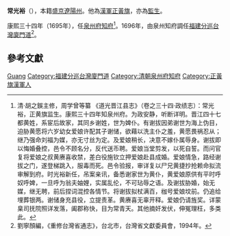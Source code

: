'''常光裕'''（{{bd|？||？|}}），本籍[[盛京|盛京]][[遼陽州|遼陽州]]。他為[[漢軍|漢軍]][[正黃旗|正黃旗]]，亦為[[監生|監生]]。

康熙三十四年（1695年），任[[泉州府|泉州府]][[知府|知府]]<ref>清·胡之鋘主修，周学曾等纂 《道光晋江县志》（卷之三十四·政绩志）：常光裕，正黄旗监生。康熙三十四年知泉州府。为政安静，听断详明。晋江四十七都黄姓，系宦后故家，其同乡谢姓，世为婢仆。有谢拔因弟谢世为海上伪目，迫胁黄愿将六岁幼女爱娘许配其子谢储，欲藉以洗主仆之羞，黄愿畏祸忍从；继乃强命刘福为媒，亦无寸丝为定。及爱娘稍长，决意不嫁仆属辱身。谢拔即以悔婚叠控，邑令不顾名分，反代送币聘。爱娘当堂剪发，以死自誓。而问官复将爱娘之叔黄赓喜收禁，差白役施钦立押爱娘赴县成婚。爱娘情急，路经谢拔之门，遂登梯跳入，服毒而死。邑令验报，审详复以尸兄黄捷抄抢赖命拟流审解到府。时光裕新任，吊案亲讯，备悉谢家世为黄仆，黄爱娘原供有平时呼奴呼婢，一旦呼为翁夫妯娌，实属乱伦，不可玷辱之语。及谢拔胁婚，始无媒，继无聘，前后捏词混控各情节。将谢拔拟杖满百，枷号爱娘坟前。仍追给埋葬银两。谢储身充县役，立提责革。黄赓喜无辜开释。爱娘仍请旌奖。详蒙臬司抚院照详发落，阖郡称快，目为常青天。其他摘奸发伏，伸冤理枉，多类此。</ref>。1696年，由泉州知府調任[[福建分巡台灣廈門道|福建分巡台灣廈門道]]<ref>劉寧顏編，《重修台灣省通志》，台北市，台灣省文獻委員會，1994年。</ref>。

== 參考文獻 ==
{{reflist}}

{{start box}}
{{s-off}}
{{s-before|[[许延邵|许延邵]]}}
{{s-title|[[泉州府|泉州府]][[知府|知府]]|[[康熙|康熙]]三十四─三十五年<br />（1695－1696年）}}
{{s-after|[[李大章|李大章]]|}}
{{s-before|[[高拱乾|高拱乾]]}}
{{s-title|[[福建分巡台灣廈門道|福建分巡台灣廈門道]]|1696年上任}}
{{s-after|[[王之麟_(清朝)|王之麟]]|}}
{{end box}}
{{臺灣統治者}}
{{Authority control}}
{{清朝人物小作品}}

[[Category:常姓|Guang]]
[[Category:福建分巡台灣廈門道|Category:福建分巡台灣廈門道]]
[[Category:清朝泉州府知府|Category:清朝泉州府知府]]
[[Category:正黃旗漢軍人|Category:正黃旗漢軍人]]